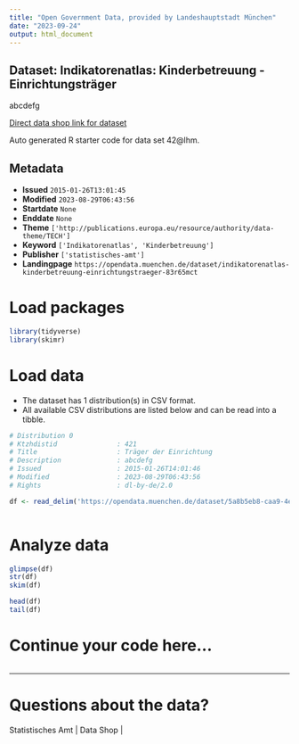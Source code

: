 ```yaml
---
title: "Open Government Data, provided by Landeshauptstadt München"
date: "2023-09-24"
output: html_document
---
```


## Dataset: Indikatorenatlas: Kinderbetreuung - Einrichtungsträger

abcdefg

[Direct data shop link for dataset](https://opendata.muenchen.de/dataset/42@lhm)

Auto generated R starter code for data set 42@lhm.

## Metadata

- **Issued** `2015-01-26T13:01:45`
- **Modified** `2023-08-29T06:43:56`
- **Startdate** `None`
- **Enddate** `None`
- **Theme** `['http://publications.europa.eu/resource/authority/data-theme/TECH']`
- **Keyword** `['Indikatorenatlas', 'Kinderbetreuung']`
- **Publisher** `['statistisches-amt']`
- **Landingpage** `https://opendata.muenchen.de/dataset/indikatorenatlas-kinderbetreuung-einrichtungstraeger-83r65mct`


# Load packages

```r

library(tidyverse)
library(skimr)

```

# Load data

-   The dataset has 1 distribution(s) in CSV format.
-   All available CSV distributions are listed below and can be read into a tibble.

```r

# Distribution 0
# Ktzhdistid               : 421
# Title                    : Träger der Einrichtung
# Description              : abcdefg
# Issued                   : 2015-01-26T14:01:46
# Modified                 : 2023-08-29T06:43:56
# Rights                   : dl-by-de/2.0

df <- read_delim('https://opendata.muenchen.de/dataset/5a8b5eb8-caa9-4ec5-93ac-db431365cb96/resource/305de6c4-09f7-4964-9da6-74630d289c90/download/indikat_kinderbetreuung_einrichtungstraeger_280823.csv')



```

# Analyze data

```r

glimpse(df)
str(df)
skim(df)

head(df)
tail(df)

```

# Continue your code here...

```r

```

------------------------------------------------------------------------

# Questions about the data?

Statistisches Amt | Data Shop | 
